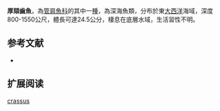 {{Speciesbox
| name = 厚頦齒魚
| image = 
| image_width = 250px
| status = NE
| status_system = IUCN3.1
| genus = Mentodus
| species = crassus
| authority = [[Parr|Parr]], 1960
| synonyms = *''Tragularius crassus'',Parr, 1960 
}}

'''厚頦齒魚'''，為[[管肩魚科|管肩魚科]]的其中一[[種|種]]，為深海魚類，分布於東[[大西洋|大西洋]]海域，深度800-1550公尺，體長可達24.5公分，棲息在底層水域，生活習性不明。

==参考文献==
*{{FishBase_species|genus=Mentodus|species=crassus|year=2015|month=9}}

== 扩展阅读 ==
{{refbegin}}
{{wikispecies-inline|Mentodus crassus|厚頦齒魚}}
{{refend}}
{{Taxonbar|from=Q2418722}}

[[Category:頦齒魚屬|crassus]]